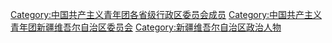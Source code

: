 [[Category:中国共产主义青年团各省级行政区委员会成员|Category:中国共产主义青年团各省级行政区委员会成员]]
[[Category:中国共产主义青年团新疆维吾尔自治区委员会|Category:中国共产主义青年团新疆维吾尔自治区委员会]]
[[Category:新疆维吾尔自治区政治人物|Category:新疆维吾尔自治区政治人物]]